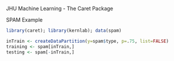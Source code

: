 JHU Machine Learning - The Caret Package

SPAM Example

```r
library(caret); library(kernlab); data(spam)

inTrain <- createDataPartition(y=spam$type, p=.75, list=FALSE)
training <- spam[inTrain,]
testing <- spam[-inTrain,]
```

